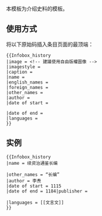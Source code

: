 本模板为介绍史料的模板。
==使用方式==
将以下原始码插入条目页面的最顶端：
<syntaxhighlight lang="html5">
{{Infobox_history
|image = <!-- 建議使用自由版權圖像 -->
|imagestyle =
|caption =
|name =
|english_names =
|foreign_names =
|other_names =
|author =
|date of start = 

|date of end = 
|languages = 
}}
</syntaxhighlight>
==实例==
<syntaxhighlight lang="html5">{{Infobox_history
|name = 续资治通鉴长编

|other_names = “长编”
|author = 李焘
|date of start = 1115
|date of end = 1184|publisher =

|languages = [[文言文]]
}}</syntaxhighlight>

{{Infobox_history
|name = 续资治通鉴长编|other_names = “长编”
|author = 李焘
|date of start = 1115
|date of end = 1184|publisher =|languages = [[文言文]]
}}